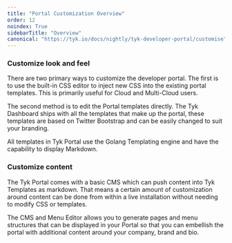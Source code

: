 ```yaml
---
title: "Portal Customization Overview"
order: 12
noindex: True
sidebarTitle: "Overview"
canonical: "https://tyk.io/docs/nightly/tyk-developer-portal/customise"
---
```



<LegacyClassicPortalApi/>

### Customize look and feel

There are two primary ways to customize the developer portal. The first is to use the built-in CSS editor to inject new CSS into the existing portal templates. This is primarily useful for Cloud and Multi-Cloud users.

The second method is to edit the Portal templates directly. The Tyk Dashboard ships with all the templates that make up the portal, these templates are based on Twitter Bootstrap and can be easily changed to suit your branding.

All templates in Tyk Portal use the Golang Templating engine and have the capability to display Markdown.

### Customize content

The Tyk Portal comes with a basic CMS which can push content into Tyk Templates as markdown. That means a certain amount of customization around content can be done from within a live installation without needing to modify CSS or templates.

The CMS and Menu Editor allows you to generate pages and menu structures that can be displayed in your Portal so that you can embellish the portal with additional content around your company, brand and bio.

